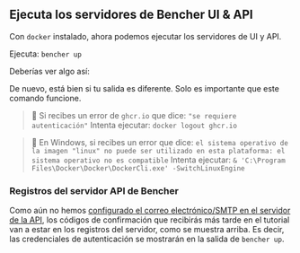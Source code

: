 
## Ejecuta los servidores de Bencher UI & API

Con `docker` instalado, ahora podemos ejecutar los servidores de UI y API.

Ejecuta: `bencher up`

Deberías ver algo así:

<DockerBencherUpOutput />

De nuevo, está bien si tu salida es diferente. Solo es importante que este comando funcione.

> 🐰 Si recibes un error de `ghcr.io` que dice:
> `"se requiere autenticación"`
> Intenta ejecutar: `docker logout ghcr.io`

> 🐰 En Windows, si recibes un error que dice:
> `el sistema operativo de la imagen "linux" no puede ser utilizado en esta plataforma: el sistema operativo no es compatible`
> Intenta ejecutar: `& 'C:\Program Files\Docker\Docker\DockerCli.exe' -SwitchLinuxEngine`

### Registros del servidor API de Bencher

Como aún no hemos [configurado el correo electrónico/SMTP en el servidor de la API](/docs/es/reference/server-config/#smtp),
los códigos de confirmación que recibirás más tarde en el tutorial van a estar en los registros del servidor, como se muestra arriba.
Es decir, las credenciales de autenticación se mostrarán en la salida de `bencher up`.

